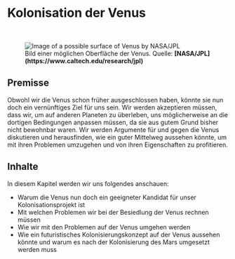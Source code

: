 
# Kolonisation der Venus

<ReadingTime duration="1" />
<AudioPlayer ident="venus/introduction" />

<br/>
<figure>
<Image src={require(".//../../resources/images/venus4.png")} alt="Image of a possible surface of Venus by NASA/JPL" />
<figcaption style={{ color: "rgb(156, 156, 156)", fontSize: "14px", marginTop: "2px" }}>Bild einer möglichen Oberfläche der Venus. Quelle: <strong>[NASA/JPL](https://www.caltech.edu/research/jpl)</strong></figcaption>
</figure>

## Premisse
Obwohl wir die Venus schon früher ausgeschlossen haben, könnte sie nun doch ein vernünftiges Ziel für uns sein. Wir werden akzeptieren müssen, dass wir, um auf anderen Planeten zu überleben, uns möglicherweise an die dortigen Bedingungen anpassen müssen, da sie aus gutem Grund bisher nicht bewohnbar waren. Wir werden Argumente für und gegen die Venus diskutieren und herausfinden, wie ein guter Mittelweg aussehen könnte, um mit ihren Problemen umzugehen und von ihren Eigenschaften zu profitieren.

## Inhalte
In diesem Kapitel werden wir uns folgendes anschauen:

- Warum die Venus nun doch ein geeigneter Kandidat für unser Kolonisationsprojekt ist
- Mit welchen Problemen wir bei der Besiedlung der Venus rechnen müssen
- Wie wir mit den Problemen auf der Venus umgehen werden
- Wie ein futuristisches Kolonisierungskonzept auf der Venus aussehen könnte und warum es nach der Kolonisierung des Mars umgesetzt werden muss


<SaveArticleSection article="venus-introduction"/>

<Analytics />

